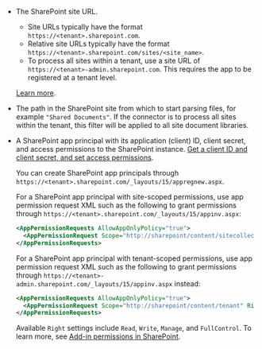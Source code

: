 - The SharePoint site URL.

  - Site URLs typically have the format `https://<tenant>.sharepoint.com`.
  - Relative site URLs typically have the format `https://<tenant>.sharepoint.com/sites/<site_name>`. 
  - To process all sites within a tenant, use a site URL of `https://<tenant>-admin.sharepoint.com`. This requires the app to be registered at a tenant level.

  [Learn more](https://learn.microsoft.com/microsoft-365/community/query-string-url-tricks-sharepoint-m365).

- The path in the SharePoint site from which to start parsing files, for example `"Shared Documents"`. If the connector is to process all sites within the tenant, this filter will be applied to all site document libraries.
- A SharePoint app principal with its application (client) ID, client secret, and access permissions to the SharePoint instance. [Get a client ID and client secret, and set access permissions](https://github.com/vgrem/Office365-REST-Python-Client/wiki/How-to-connect-to-SharePoint-Online-and-and-SharePoint-2013-2016-2019-on-premises--with-app-principal).

  You can create SharePoint app principals through `https://<tenant>.sharepoint.com/_layouts/15/appregnew.aspx`.

  For a SharePoint app principal with site-scoped permissions, use app permission request XML such as the following to grant 
  permissions through `https://<tenant>.sharepoint.com/_layouts/15/appinv.aspx`:

  ```xml
  <AppPermissionRequests AllowAppOnlyPolicy="true">
    <AppPermissionRequest Scope="http://sharepoint/content/sitecollection" Right="FullControl" />
  </AppPermissionRequests>
  ```

  For a SharePoint app principal with tenant-scoped permissions, use app permission request XML such as the following to grant 
  permissions through `https://<tenant>-admin.sharepoint.com/_layouts/15/appinv.aspx` instead:

  ```xml
  <AppPermissionRequests AllowAppOnlyPolicy="true">
    <AppPermissionRequest Scope="http://sharepoint/content/tenant" Right="FullControl" />
  </AppPermissionRequests>
  ```

  Available `Right` settings include `Read`, `Write`, `Manage`, and `FullControl`. To learn more, see 
  [Add-in permissions in SharePoint](https://learn.microsoft.com/sharepoint/dev/sp-add-ins/add-in-permissions-in-sharepoint).

